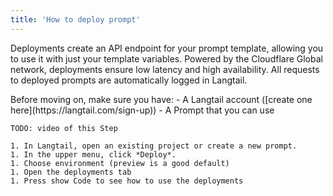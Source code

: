 ```yaml
---
title: 'How to deploy prompt'
---
```


Deployments create an API endpoint for your prompt template, allowing you to use it with just your template variables. Powered by the Cloudflare Global network, deployments ensure low latency and high availability. All requests to deployed prompts are automatically logged in Langtail.


<Steps>
  <Step title="Prerequisites">
    Before moving on, make sure you have:
    - A Langtail account ([create one here](https://langtail.com/sign-up))
    - A Prompt that you can use
  </Step>
  <Step>

    TODO: video of this Step

    1. In Langtail, open an existing project or create a new prompt.
    1. In the upper menu, click *Deploy*.
    1. Choose environment (preview is a good default)
    1. Open the deployments tab
    1. Press show Code to see how to use the deployments
  </Step>
</Steps>
